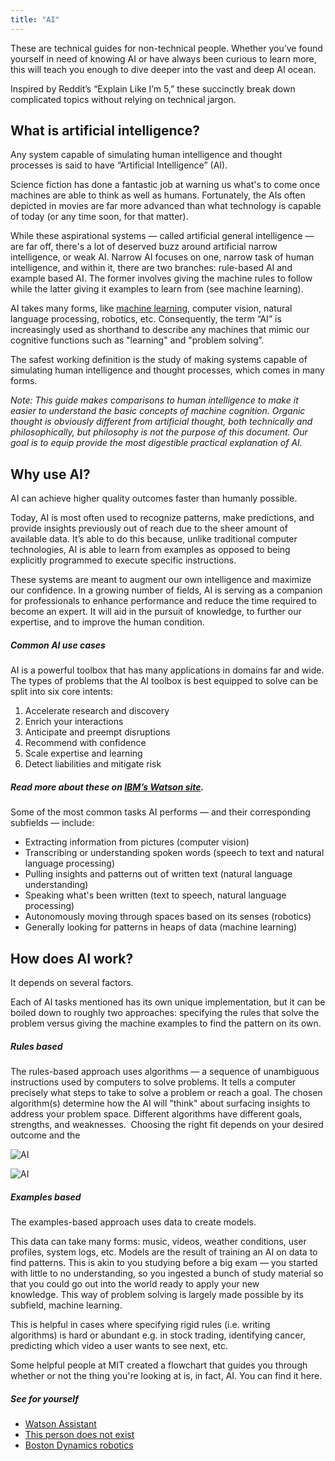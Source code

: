 ```yaml
---
title: "AI"
---
```



<PageDescription>

  These are technical guides for non-technical people. Whether you’ve found yourself in need of knowing AI or have always been curious to learn more, this will teach you enough to dive deeper into the vast and deep AI ocean.

  Inspired by Reddit’s “Explain Like I’m 5,” these succinctly break down complicated topics without relying on technical jargon.

</PageDescription>

## What is artificial intelligence?

Any system capable of simulating human intelligence and thought processes is said to have “Artificial Intelligence” (AI). 

Science fiction has done a fantastic job at warning us what's to come once machines are able to think as well as humans. Fortunately, the AIs often depicted in movies are far more advanced than what technology is capable of today (or any time soon, for that matter).

While these aspirational systems — called artificial general intelligence — are far off, there's a lot of deserved buzz around artificial narrow intelligence, or weak AI. Narrow AI focuses on one, narrow task of human intelligence, and within it, there are two branches: rule-based AI and example based AI. The former involves giving the machine rules to follow while the latter giving it examples to learn from (see machine learning). 

AI takes many forms, like [machine learning](/basics/ml), computer vision, natural language processing, robotics, etc. Consequently, the term “AI” is increasingly used as shorthand to describe any machines that mimic our cognitive functions such as "learning" and "problem solving”.

The safest working definition is the study of making systems capable of simulating human intelligence and thought processes, which comes in many forms.

_Note: This guide makes comparisons to human intelligence to make it easier to understand the basic concepts of machine cognition. Organic thought is obviously different from artificial thought, both technically and philosophically, but philosophy is not the purpose of this document. Our goal is to equip provide the most digestible practical explanation of AI._

## Why use AI?

AI can achieve higher quality outcomes faster than humanly possible. 

Today, AI is most often used to recognize patterns, make predictions, and provide insights previously out of reach due to the sheer amount of available data. It’s able to do this because, unlike traditional computer technologies, AI is able to learn from examples as opposed to being explicitly programmed to execute specific instructions.

These systems are meant to augment our own intelligence and maximize our confidence. In a growing number of fields, AI is serving as a companion for professionals to enhance performance and reduce the time required to become an expert. It will aid in the pursuit of knowledge, to further our expertise, and to improve the human condition. 


##### Common AI use cases
AI is a powerful toolbox that has many applications in domains far and wide. The types of problems that the AI toolbox is best equipped to solve can be split into six core intents:

 1. Accelerate research and discovery
 2. Enrich your interactions
 3. Anticipate and preempt disruptions
 4. Recommend with confidence
 5. Scale expertise and learning
 6. Detect liabilities and mitigate risk

##### Read more about these on [IBM’s Watson site](https://www.ibm.com/watson/about).

Some of the most common tasks AI performs — and their corresponding subfields — include:
 - Extracting information from pictures (computer vision)
 - Transcribing or understanding spoken words (speech to text and natural language processing)
 - Pulling insights and patterns out of written text (natural language understanding)
 - Speaking what's been written (text to speech, natural language processing)
 - Autonomously moving through spaces based on its senses (robotics)
 - Generally looking for patterns in heaps of data (machine learning)

## How does AI work?
It depends on several factors. 

Each of AI tasks mentioned has its own unique implementation, but it can be boiled down to roughly two approaches: specifying the rules that solve the problem versus giving the machine examples to find the pattern on its own.

##### Rules based
The rules-based approach uses algorithms — a sequence of unambiguous instructions used by computers to solve problems. It tells a computer precisely what steps to take to solve a problem or reach a goal. The chosen algorithm(s) determine how the AI will "think" about surfacing insights to address your problem space. Different algorithms have different goals, strengths, and weaknesses.  Choosing the right fit depends on your desired outcome and the

<div class='hide-on-small'>

![AI](../../images/basics/ai/Image_1.png)

</div>

<div class='show-on-small'>

![AI](../../images/basics/ai/Image_1_mobile.png)

</div>

##### Examples based
The examples-based approach uses data to create models. 

This data can take many forms: music, videos, weather conditions, user profiles, system logs, etc. Models are the result of training an AI on data to find patterns. This is akin to you studying before a big exam — you started with little to no understanding, so you ingested a bunch of study material so that you could go out into the world ready to apply your new knowledge. This way of problem solving is largely made possible by its subfield, machine learning. 

This is helpful in cases where specifying rigid rules (i.e. writing algorithms) is hard or abundant e.g. in stock trading, identifying cancer, predicting which video a user wants to see next, etc. 

Some helpful people at MIT created a flowchart that guides you through whether or not the thing you're looking at is, in fact, AI. You can find it here.

##### See for yourself
 - [Watson Assistant](https://www.ibm.com/cloud/watson-assistant/)
 - [This person does not exist](https://thispersondoesnotexist.com/)
 - [Boston Dynamics robotics](https://www.youtube.com/watch?v=tf7IEVTDjng)
